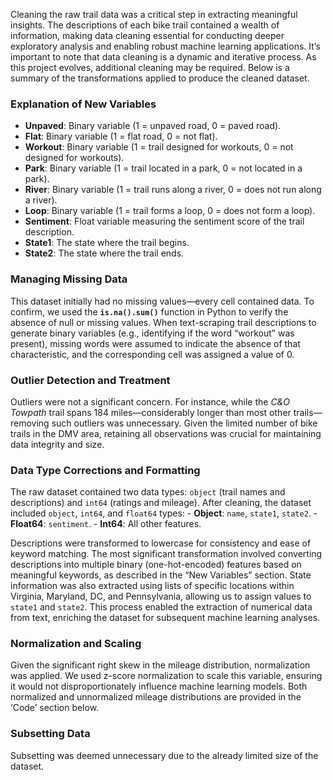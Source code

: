 Cleaning the raw trail data was a critical step in extracting meaningful insights. The descriptions of each bike trail contained a wealth of information, making data cleaning essential for conducting deeper exploratory analysis and enabling robust machine learning applications. It’s important to note that data cleaning is a dynamic and iterative process. As this project evolves, additional cleaning may be required. Below is a summary of the transformations applied to produce the cleaned dataset.

### Explanation of New Variables

- **Unpaved**: Binary variable (1 = unpaved road, 0 = paved road).
- **Flat**: Binary variable (1 = flat road, 0 = not flat).
- **Workout**: Binary variable (1 = trail designed for workouts, 0 = not designed for workouts).
- **Park**: Binary variable (1 = trail located in a park, 0 = not located in a park).
- **River**: Binary variable (1 = trail runs along a river, 0 = does not run along a river).
- **Loop**: Binary variable (1 = trail forms a loop, 0 = does not form a loop).
- **Sentiment**: Float variable measuring the sentiment score of the trail description.
- **State1**: The state where the trail begins.
- **State2**: The state where the trail ends.

### Managing Missing Data

This dataset initially had no missing values—every cell contained data. To confirm, we used the **`is.na().sum()`** function in Python to verify the absence of null or missing values. When text-scraping trail descriptions to generate binary variables (e.g., identifying if the word "workout" was present), missing words were assumed to indicate the absence of that characteristic, and the corresponding cell was assigned a value of 0.

### Outlier Detection and Treatment

Outliers were not a significant concern. For instance, while the *C&O Towpath* trail spans 184 miles—considerably longer than most other trails—removing such outliers was unnecessary. Given the limited number of bike trails in the DMV area, retaining all observations was crucial for maintaining data integrity and size.

### Data Type Corrections and Formatting

The raw dataset contained two data types: `object` (trail names and descriptions) and `int64` (ratings and mileage). After cleaning, the dataset included `object`, `int64`, and `float64` types:
- **Object**: `name`, `state1`, `state2`.
- **Float64**: `sentiment`.
- **Int64**: All other features.

Descriptions were transformed to lowercase for consistency and ease of keyword matching. The most significant transformation involved converting descriptions into multiple binary (one-hot-encoded) features based on meaningful keywords, as described in the "New Variables" section. State information was also extracted using lists of specific locations within Virginia, Maryland, DC, and Pennsylvania, allowing us to assign values to `state1` and `state2`. This process enabled the extraction of numerical data from text, enriching the dataset for subsequent machine learning analyses.

### Normalization and Scaling

Given the significant right skew in the mileage distribution, normalization was applied. We used z-score normalization to scale this variable, ensuring it would not disproportionately influence machine learning models. Both normalized and unnormalized mileage distributions are provided in the 'Code' section below.

### Subsetting Data

Subsetting was deemed unnecessary due to the already limited size of the dataset.
